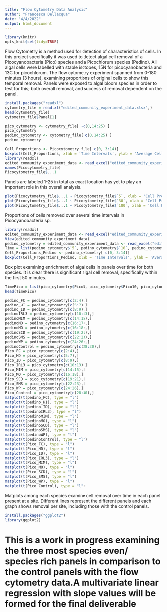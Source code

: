 ```yaml
---
title: "Flow Cytometry Data Analysis"
author: "Francesca Dellacqua"
date: "4/4/2022"
output: html_document
---
```


```r
library(knitr)
opts_knit$set(tidy=TRUE)
```

Flow Cytometry is a method used for detection of characteristics of cells. In this project specifically it was used to detect algal cell removal of a Picocyanobacteria (Pico) species and a Picochlorum species (Pedino). All algal cells were labelled with stable isotopes, 15N for picocyanobacteria and 13C for picochlorum. The flow cytometry experiment spanned from 0-180 minutes (3 hours), examining proportions of original cells to show this temporal removal. Panels were exposed to algal bloom species in order to test for this; both overall removal, and success of removal dependent on the panel. 

```r
install.packages("readxl")
cytometry_file = read.xl("edited_community_experiment_data.xlsx",)
head(cytometry_file)
cytometry_file$Panel[1]
```

```r
pico_cytometry <- cytometry_file[ -c(0,14:25) ]
pico_cytometry
pedino_cytometry <- cytometry_file[ c(0,14:25) ]
pedino_cytometry

Cell_Proportions <- Picocytometry_file[ c(0, 3:14)]
boxplot(Cell_Proportions, xlab = 'Time Intervals', ylab = 'Average Cell Counts')
library(readxl)
edited_community_experiment_data <- read_excel("edited_community_experiment_data.xlsx", sheet = "Pico Cell Removal Flow CYTO")
names(Picocytometry_file)
Picocytometry_file$...1
```

Panels are labeled 1-25 in total as exact location has yet to play an important role in this overall analysis. 


```r
plot(Picocytometry_file$...1 ~ Picocytometry_file$`5`, xlab = 'Cell Proportions 5 Minutes', ylab = 'Panels')
plot(Picocytometry_file$...1 ~ Picocytometry_file$`30`, xlab = 'Cell Proportions 30 Minutes', ylab = 'Panels')
plot(Picocytometry_file$...1 ~ Picocytometry_file$`180`, xlab = 'Cell Proportions 180 Minutes', ylab = 'Panels')
```
Proportions of cells removed over several time intervals in Picocyanobacteria sp. 


```r
library(readxl)
edited_community_experiment_data <- read_excel("edited_community_experiment_data.xlsx", sheet = "Pedino Cell Removal Flow CYTO")
View(edited_community_experiment_data)  
pedino_cytometry = edited_community_experiment_data <- read_excel("edited_community_experiment_data.xlsx", sheet = "Pedino Cell Removal Flow CYTO")
Time = list(pedino_cytometry$`5`, pedino_cytometry$`10`, pedino_cytometry$`15`, pedino_cytometry$`20`, pedino_cytometry$`30`, pedino_cytometry$`40`, pedino_cytometry$`50`, pedino_cytometry$`60`, pedino_cytometry$`90`, pedino_cytometry$`120`, pedino_cytometry$`150`, pedino_cytometry$`180`)
Cell_Proportions_Pedino <- pedino_cytometry[ c(0, 3:14)]
boxplot(Cell_Proportions_Pedino, xlab = 'Time Intervals', ylab = 'Average Cell Counts')
```
Box plot examining enrichment of algal cells in panels over time for both species. It is clear there is significant algal cell removal, specifically within the first 50 minutes. 


```r
TimePico = list(pico_cytometry$Pico5, pico_cytometry$Pico10, pico_cytometry$Pico15, pico_cytometry$Pico20, pico_cytometry$Pico30, pico_cytometry$Pico40, pico_cytometry$Pico50, pico_cytometry$Pico60, pico_cytometry$Pico90, pico_cytometry$Pico120, pico_cytometry$Pico150, pico_cytometry$Pico180)
head(TimePico)
```

```r
pedino_FC = pedino_cytometry[c(2:4),]
pedino_HI = pedino_cytometry[c(5:7),]
pedino_ID = pedino_cytometry[c(8:9),]
pedinoIRL3 = pedino_cytometry[c(10:13),]
pedinoMIM = pedino_cytometry[c(14:15),]
pedinoMO = pedino_cytometry[c(16:17),]
pedinoMO = pedino_cytometry[c(16:18),]
pedinoSCD = pedino_cytometry[c(19:21),]
pedinoSMS = pedino_cytometry[c(22:23),]
pedinoWP = pedino_cytometry[c(24:26),]
pedinoControl = pedino_cytometry[c(28:30),]
Pico_FC = pico_cytometry[c(2:4),]
Pico_HD = pico_cytometry[c(5:7),]
Pico_ID = pico_cytometry[c(8:9),]
Pico_IRL3 = pico_cytometry[c(10:13),]
Pico_MIM = pico_cytometry[c(14:15),]
Pico_MO = pico_cytometry[c(16:18),]
Pico_SCD = pico_cytometry[c(19:21),]
Pico_SMS = pico_cytometry[c(22:23),]
Pico_WP = pico_cytometry[c(24:26),]
Pico_Control = pico_cytometry[c(28:30),]
matplot(t(pedino_FC), type = "l")
matplot(t(pedino_HI), type = "l")
matplot(t(pedino_ID), type = "l")
matplot(t(pedinoIRL3), type = "l")
matplot(t(pedinoMIM), type = "l")
matplot(t(pedinoMO), type = "l")
matplot(t(pedinoSCD), type = "l")
matplot(t(pedinoSMS), type = "l")
matplot(t(pedinoWP), type = "l")
matplot(t(pedinoControl), type = "l")
matplot(t(Pico_FC), type = "l")
matplot(t(Pico_HD), type = "l")
matplot(t(Pico_ID), type = "l")
matplot(t(Pico_IRL3), type = "l")
matplot(t(Pico_MIM), type = "l")
matplot(t(Pico_MO), type = "l")
matplot(t(Pico_SCD), type = "l")
matplot(t(Pico_SMS), type = "l")
matplot(t(Pico_WP), type = "l")
matplot(t(Pico_Control), type = "l")
```

Matplots among each species examine cell removal over time in each panel present at a site. Different lines represent the different panels and each graph shows removal per site, including those with the control panels. 

```r
install.packages("ggplot2")
library(ggplot2)
```
# This is a work in progress examining the three most species even/ species rich panels in comparison to the control panels with the flow cytometry data.A multivariate linear regression with slope values will be formed for the final deliverable



